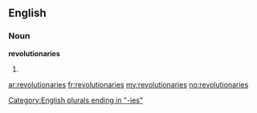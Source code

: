 ==English==

===Noun===
'''revolutionaries'''

# {{plural of|[[revolutionary]]}}

[[Category:English plurals ending in "-ies"]]

[[ar:revolutionaries]]
[[fr:revolutionaries]]
[[my:revolutionaries]]
[[no:revolutionaries]]